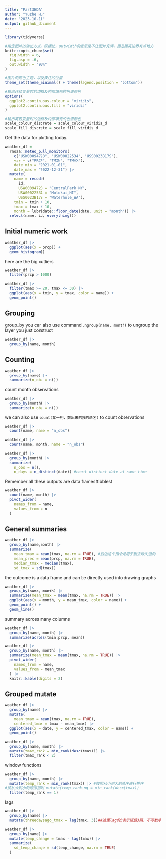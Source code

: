 ```yaml
---
title: "Part3EDA"
author: "Yuzhe Hu"
date: "2023-10-11"
output: github_document
---
```


```r
library(tidyverse)

#指定图片的输出方式，纵横比，outwidth的意思是不让图片充满，而是距离边界有点地方
knitr::opts_chunk$set(
  fig.width = 6,
  fig.asp = .6,
  out.width = "90%"
)

#图片的颜色主题，以及表注的位置
theme_set(theme_minimal() + theme(legend.position = "bottom"))

#输出连续变量时的边框及内部填充的色谱颜色
options(
  ggplot2.continuous.colour = "viridis",
  ggplot2.continuous.fill = "viridis"
)

#输出离散变量时的边框及内部填充的色谱颜色
scale_colour_discrete = scale_colour_viridis_d
scale_fill_discrete = scale_fill_viridis_d
```

Get the data for plotting today.

```r
weather_df = 
  rnoaa::meteo_pull_monitors(
    c("USW00094728", "USW00022534", "USS0023B17S"),
    var = c("PRCP", "TMIN", "TMAX"), 
    date_min = "2021-01-01",
    date_max = "2022-12-31") |>
  mutate(
    name = recode(
      id, 
      USW00094728 = "CentralPark_NY", 
      USW00022534 = "Molokai_HI",
      USS0023B17S = "Waterhole_WA"),
    tmin = tmin / 10,
    tmax = tmax / 10,
    month = lubridate::floor_date(date, unit = "month")) |>
  select(name, id, everything())
```


## Initial numeric work

```r
weather_df |> 
  ggplot(aes(x = prcp)) + 
  geom_histogram()
```

here are the big outliers

```r
weather_df |> 
  filter(prcp > 1000)
```


```r
weather_df |> 
  filter(tmax >= 20, tmax <= 30) |> 
  ggplot(aes(x = tmin, y = tmax, color = name)) + 
  geom_point()

```


## Grouping
group_by
you can also use command `ungroup(name, month)` to ungroup the layer you just construct
```r
weather_df |> 
  group_by(name, month)
```

## Counting

```r
weather_df |> 
  group_by(name) |> 
  summarize(n_obs = n())
```


count month observations
```r
weather_df |> 
  group_by(month) |> 
  summarize(n_obs = n())
```

we can also use `count(某一列，数出来的数的命名)` to count observations
```r
weather_df |> 
  count(name, name = "n_obs")
```

```r
weather_df |> 
  count(name, month, name = "n_obs")
```
```r
weather_df |>
  group_by(month) |>
  summarize(
    n_obs = n(),
    n_days = n_distinct(date)) #count distinct date at same time
```


Remember all these outputs are data frames(tibbles)

```r
weather_df |> 
  count(name, month) |> 
  pivot_wider(
    names_from = name,
    values_from = n
  )
```


## General summaries

```r
weather_df |>
  group_by(name,month) |>
  summarize(
    mean_tmax = mean(tmax, na.rm = TRUE), #后边这个指令是用于删去缺失值的
    mean_prec = mean(prcp, na.rm = TRUE),
    median_tmax = median(tmax),
    sd_tmax = sd(tmax))
```
the outcome is a data frame and can be directly used into drawing graphs
```r
weather_df |> 
  group_by(name, month) |> 
  summarize(mean_tmax = mean(tmax, na.rm = TRUE)) |> 
  ggplot(aes(x = month, y = mean_tmax, color = name)) + 
  geom_point() + 
  geom_line()
```

summary across many columns
```r
weather_df |>
  group_by(name, month) |>
  summarize(across(tmin:prcp, mean))
```


```r
weather_df |> 
  group_by(name, month) |> 
  summarize(mean_tmax = mean(tmax, na.rm = TRUE)) |> 
  pivot_wider(
    names_from = name,
    values_from = mean_tmax
  ) |> 
  knitr::kable(digits = 2)
```


## Grouped mutate


```r
weather_df |> 
  group_by(name) |> 
  mutate(
    mean_tmax = mean(tmax, na.rm = TRUE),
    centered_tmax = tmax - mean_tmax) |> 
  ggplot(aes(x = date, y = centered_tmax, color = name)) + 
  geom_point()
```

```r
weather_df |> 
  group_by(name, month) |> 
  mutate(tmax_rank = min_rank(desc(tmax))) |> 
  filter(tmax_rank < 2)
```

window functions
```r
weather_df |>
  group_by(name, month) |>
  mutate(temp_rank = min_rank(tmax)) |> #按照从小到大的顺序进行排序
#按从大到小的顺序排列 mutate(temp_ranking = min_rank(desc(tmax))
  filter(temp_rank == 1)
```

lags

```r
weather_df |> 
  group_by(name) |> 
  mutate(threedaysago_tmax = lag(tmax, 3))##这里lag的3表示延后3期，不写数字时默认时延后一期
```

```r
weather_df |> 
  group_by(name) |> 
  mutate(temp_change = tmax - lag(tmax)) |> 
  summarize(
    sd_temp_change = sd(temp_change, na.rm = TRUE)
  )
```